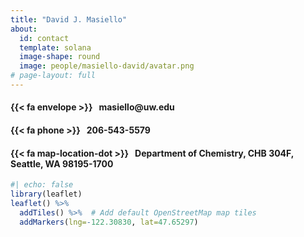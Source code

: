 ```yaml
---
title: "David J. Masiello"
about: 
  id: contact
  template: solana
  image-shape: round
  image: people/masiello-david/avatar.png
# page-layout: full
---
```




:::{#contact}

#### {{< fa envelope >}} &nbsp; masiello@uw.edu

#### {{< fa phone >}} &nbsp; 206-543-5579

#### {{< fa map-location-dot >}} &nbsp; Department of Chemistry, CHB 304F, Seattle, WA 98195-1700


:::


```r
#| echo: false
library(leaflet)
leaflet() %>%
  addTiles() %>%  # Add default OpenStreetMap map tiles
  addMarkers(lng=-122.30830, lat=47.65297)
```

<br>
